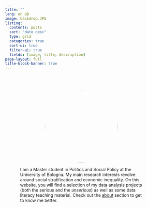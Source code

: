 ```yaml
---
title: ""
lang: en_GB
image: backdrop.JPG
listing:
  contents: posts
  sort: "date desc"
  type: grid
  categories: true
  sort-ui: true
  filter-ui: true
  fields: [image, title, description]
page-layout: full
title-block-banner: true
---
```


::: {.grid style="padding: 20px; place-items: center; margin: 30px;"}
::: g-col-4
![](profile.jpeg){style="border-radius: 50%;" fig-align="center" width="240"}
:::

::: g-col-8
I am a Master student in Politics and Social Policy at the University of Bologna. My main research interests revolve around social stratification and economic inequality. On this website, you will find a selection of my data analysis projects (both the serious and the *unserious*) as well as some data literacy teaching material. Check out the [about](about.qmd) section to get to know me better.
:::
:::
